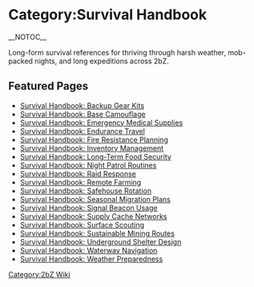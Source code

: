 {{Short description|Overview of the Survival Handbook pages on the 2bZ wiki}}
= Category:Survival Handbook =
{{2bZ Navbox}}
__NOTOC__

Long-form survival references for thriving through harsh weather, mob-packed nights, and long expeditions across 2bZ.

== Featured Pages ==
* [[Survival Handbook: Backup Gear Kits]]
* [[Survival Handbook: Base Camouflage]]
* [[Survival Handbook: Emergency Medical Supplies]]
* [[Survival Handbook: Endurance Travel]]
* [[Survival Handbook: Fire Resistance Planning]]
* [[Survival Handbook: Inventory Management]]
* [[Survival Handbook: Long-Term Food Security]]
* [[Survival Handbook: Night Patrol Routines]]
* [[Survival Handbook: Raid Response]]
* [[Survival Handbook: Remote Farming]]
* [[Survival Handbook: Safehouse Rotation]]
* [[Survival Handbook: Seasonal Migration Plans]]
* [[Survival Handbook: Signal Beacon Usage]]
* [[Survival Handbook: Supply Cache Networks]]
* [[Survival Handbook: Surface Scouting]]
* [[Survival Handbook: Sustainable Mining Routes]]
* [[Survival Handbook: Underground Shelter Design]]
* [[Survival Handbook: Waterway Navigation]]
* [[Survival Handbook: Weather Preparedness]]

[[Category:2bZ Wiki]]
